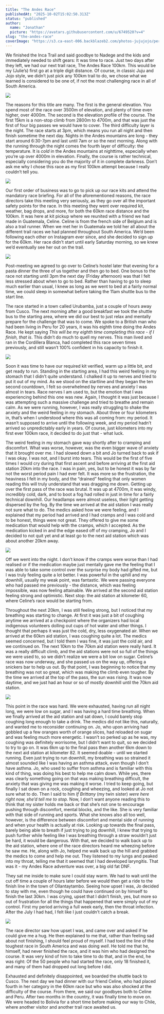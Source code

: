 ```yaml
---
title: "The Andes Race"
publishedAt: "2025-10-02T15:02:50.313Z"
status: "published"
author:
  name: "Jonathan"
  picture: "https://avatars.githubusercontent.com/u/6749520?v=4"
slug: "the-andes-race"
coverImage: "https://s3.ca-east-006.backblazeb2.com/photos-jujujojo/peru/andes-race-2025-rfpv-253.jpg"
---
```


We finished the Inca Trail and said goodbye to Nadege and the kids and immediately needed to shift gears: It was time to race. Just two days after they left, we had our next trail race, The Andes Race 100km. This would be my (Julie’s) first go at a triple digit distance. Of course, in classic Juju and Jojo style, we didn’t just pick any 100km trail to do, we chose what we learned is considered to be one of, if not the most challenging race in all of South America. 

![](https://s3.ca-east-006.backblazeb2.com/photos-jujujojo/peru/P1075764.JPG)

The reasons for this title are many. The first is the general elevation. You spend most of the race over 3500m of elevation, and plenty of time even higher, over 4000m. The second is the elevation profile of the course. The first 15km is a non-stop climb from 2800m to 4700m, and that was just the first of four big passes we would have to cover. The third difficulty layer is the night. The race starts at 3pm, which means you run all night and then finish sometime the next day. Nights in the Andes mountains are long - they start around 6:30-7pm and last until 7am or so the next morning. Along with the running through the night comes the fourth layer of difficulty: the temperature. It is *cold* in the Andes mountains at nighttime, especially when you’re up over 4000m in elevation. Finally, the course is rather technical, especially considering you do the majority of it in complete darkness. Don’t ask me why I chose this race as my first 100km attempt because I really couldn’t tell you.

![](https://s3.ca-east-006.backblazeb2.com/photos-jujujojo/peru/andes-race-2025-rfpv-106.jpg)

Our first order of business was to go to pick up our race kits and attend the mandatory race briefing. For all of the aforementioned reasons, the race directors take this meeting very seriously, as they go over all the important safety points for the race. In this meeting they went over required kit, weather, bag drops, and more, for both the 60km race distance and the 100km. It was here at kit pickup where we reunited with a friend we had made in Guatemala, Celine. Celine is from the french side of Belgium and is also a trail runner. When we met her in Guatemala we told her all about the different trail races we had planned throughout South America. We’d been following each other on Instagram ever since, and she decided to sign up for the 60km. Her race didn’t start until early Saturday morning, so we knew we’d eventually see her out on the trail.

![](https://s3.ca-east-006.backblazeb2.com/photos-jujujojo/peru/P1075762.JPG)

Post-meeting we agreed to go over to Celine’s hostel later that evening for a pasta dinner the three of us together and then go to bed. One bonus to the race not starting until 3pm the next day (Friday afternoon) was that I felt less stressed about when to go to bed. Rather than having to go to sleep much earlier than usual, I knew as long as we went to bed at a fairly normal time, we could sleep in somewhat before taking the 11am shuttle bus to the start line.

The race started in a town called Urubamba, just a couple of hours away from Cusco. The next morning after a good breakfast we took the shuttle bus to the starting area, where we did our best to just relax and mentally prepare for the challenge that was to come. We spoke to a British man who had been living in Peru for 20 years, it was his eighth time doing the Andes Race. He kept saying *This will be my eighth time completing this race - if I finish, that is*. This didn’t do much to quell my nerves. This man lived and ran in the Cordillera Blanca, had completed this race seven times previously, and still wasn’t 100% confident in his capacity to finish it. 

![](https://s3.ca-east-006.backblazeb2.com/photos-jujujojo/peru/andes-race-2025-rfpv-158.jpg)

Soon it was time to have our required kit verified, warm up a little bit, and get ready to run. Standing in the starting area, I had this weird feeling in my stomach that I didn’t quite understand. I chalked it up to nerves and tried to put it out of my mind. As we stood on the startline and they began the ten second countdown, I felt so overwhelmed by nerves and anxiety I was almost in tears. Race nerves I am used to, but the emotion that I was experiencing behind this one was new. Again, I thought it was just because I was attempting such a massive challenge and tried to breathe and remain calm. As we were running, however, I was really struggling to shake the anxiety and the weird feeling in my stomach. About three or four kilometers in, that’s when I understood where this was all coming from: my period. It wasn’t supposed to arrive until the following week, and my period hadn’t arrived so unpredictably early in years. Of course, just kilometers into my first ever 100km race, it decided to do just that - what luck.

The weird feeling in my stomach gave way shortly after to cramping and discomfort. What was worse, however, was the even bigger wave of anxiety that it brought over me. I had slowed down a bit and Jo turned back to ask if I was okay. I was not, and I burst into tears. This would be the first of five times I would cry during that first ascent and before arriving at the first aid station 20km into the race. I was in pain, yes, but to be honest it was by far not the worst period pain I had ever felt. It was more so the frustration, the heaviness I felt in my body, and the “drained” feeling that only women reading this will truly understand that was dragging me down. Getting up over the first pass of the race was brutal. It was up at 4700m, it was windy, incredibly cold, dark, and to boot a fog had rolled in just in time for a fairly technical downhill. Our headlamps were almost useless, their light getting dispersed by the fog. By the time we arrived at the aid station I was really not sure what to do. The medics asked how we were feeling, and I explained that my period had arrived and I had cramps and I was cold and to be honest, things were not great. They offered to give me some medication that would help with the cramps, which I accepted. As the medication kicked in and the edge eased off of my cramping, Jo and I decided to not quit yet and at least go to the next aid station which was about another 20km away. 

![](https://s3.ca-east-006.backblazeb2.com/photos-jujujojo/peru/andes-race-2025-rfpv-55.jpg)

Off we went into the night. I don’t know if the cramps were worse than I had realised or if the medication maybe just mentally gave me the feeling that I was able to take some control over the surprise my body had gifted me, but I was truly feeling quite a lot better. I was powerful in the uphill and my downhill, usually my weak point, was fantastic. We were passing everyone who had passed me previously - the distance, which was feeling impossible, was now feeling attainable. We arrived at the second aid station feeling strong and optimistic. Next stop: the aid station at kilometer 60, where Celine’s race would be starting from.

Throughout the next 20km, I was still feeling strong, but I noticed that my breathing was starting to change. At first it was just a bit of coughing anytime we arrived at a checkpoint where the organizers had local indigenous volunteers dolling out cups of hot water and other things. I thought that perhaps it was just the cold, dry, less oxygenated air. When we arrived at the 60km aid station, I was coughing quite a lot. The medics seemed concerned, but I told them I was fine, it was just the cold air, and we continued on. The next 10km to the 70km aid station were really hard. It was a really difficult climb, and the aid stations were not so full of the things we were used to, so we didn’t realize we were a bit low on sugar. Celine’s race was now underway, and she passed us on the way up, offering a snickers bar to help us out. By that point, I was beginning to notice that my breathing was not so great, which was making the climb even tougher. By the time we arrived at the top of the pass, the sun was rising. It was now daytime, and we just had an hour or so of mostly downhill until the 70km aid station. 

![](https://s3.ca-east-006.backblazeb2.com/photos-jujujojo/peru/andes-race-2025-rfpv-252.jpg)

This point in the race was hard. We were exhausted, having run all night long, we were low on sugar, and I was having a hard time breathing. When we finally arrived at the aid station and sat down, I could barely stop coughing long enough to take a drink. The medics did not like this, naturally, and wanted me to reconsider continuing on. Jo, who upon arriving had gobbled up a few oranges worth of orange slices, had reloaded on sugar and was feeling much more energetic. I wasn’t so perked up as he was, my coughing was definitely worrisome, but I didn’t want to quit, so we decided to try to go on. It was 6km up to the final pass then another 6km down to the next aid station at kilometer 82. It seemed doable - until we started running. Even just trying to run downhill, my breathing was so strained it almost sounded like I was having an asthma attack, even though I don’t have asthma. Jo, who used to suffer from asthma and is familiar with this kind of thing, was doing his best to help me calm down. While yes, there was clearly something going on that was making breathing difficult, the anxiety that was giving me was making it worse. I tried to keep going, but finally I sat down on a rock, coughing and wheezing, and looked at Jo not sure what to do. Then I said to him *If Brittany* (my twin sister) *were here right now, she’d tell me to stop.* Now, I don’t want anyone reading this to think that my sister holds me back or that she’s not one to encourage pushing through discomfort, mental blocks, and the like. She is very familiar with that side of running and sports. What she knows also all too well, however, is the difference between discomfort and mental side of running and when your health is actually at risk. Looking up towards the final pass, barely being able to breath if just trying to jog downhill, I knew that trying to push further while feeling like I was breathing through a straw wouldn’t just be hard, it would be dangerous. With that, we decided to walk back up to the aid station, where one of the race directors heard me wheezing before he saw me. He, along with Jo, helped me walk back up the hill and grabbed the medics to come and help me out. They listened to my lungs and peaked into my throat, telling me that it seemed that I had developed laryngitis. That was it - my Andes Race adventure was over, a big old fat DNF.

They sat me inside to make sure I could stay warm. We had to wait until the cut off time a couple of hours later before we would then get a ride to the finish line in the town of Ollantaytambo. Seeing how upset I was, Jo decided to stay with me, even though he could have continued on by himself to finish the last 30km. I was crying, upset that I didn’t finish, yes, but more so out of frustration for all the things that happened that were simply out of my control. First my period arriving a full week early, then the throat infection. After the July I had had, I felt like I just couldn’t catch a break.

![](https://s3.ca-east-006.backblazeb2.com/photos-jujujojo/peru/andes-race-2025-rfpv-254.jpg)

The race director saw how upset I was, and came over and asked if he could give me a hug. He then explained to me that, rather than feeling sad about not finishing, I should feel proud of myself. I had toed the line of the toughest race in South America and was doing *well*. He told me that he, himself, had never finished the race, and it was him who had designed the course. It was very kind of him to take time to do that, and in the end, he was right: Of the 50 people who had started the race, only 18 finished it, and many of them had dropped out long before I did.

Exhausted and definitely disappointed, we boarded the shuttle back to Cusco. The next day we had dinner with our friend Celine, who had placed fourth in her category in the 60km race but who was also shocked at the difficulty of the course. From there, we said our goodbyes both to Celine and Peru. After two months in the country, it was finally time to move on. We were headed to Bolivia for a short time before making our way to Chile, where another visitor and another trail race awaited us.